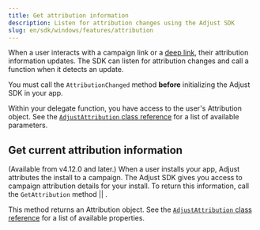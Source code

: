```yaml
---
title: Get attribution information
description: Listen for attribution changes using the Adjust SDK
slug: en/sdk/windows/features/attribution
---
```



When a user interacts with a campaign link or a [deep link](https://help.adjust.com/en/article/deep-links), their attribution information updates. The SDK can listen for attribution changes and call a function when it detects an update.

<Callout type="important">

You must call the `AttributionChanged` method **before** initializing the Adjust SDK in your app.

</Callout>

<AttributionChanged />

Within your delegate function, you have access to the user's Attribution object. See the [`AdjustAttribution` class reference](/en/sdk/windows/reference/adjustattribution) for a list of available parameters.

## Get current attribution information

(Available from v4.12.0 and later.) When a user installs your app, Adjust attributes the install to a campaign. The Adjust SDK gives you access to campaign attribution details for your install. To return this information, call the <Tooltip>`GetAttribution` method || <AttributionSig /></Tooltip>.

This method returns an Attribution object. See the [`AdjustAttribution` class reference](/en/sdk/windows/reference/adjustattribution) for a list of available properties.

<Attribution />
